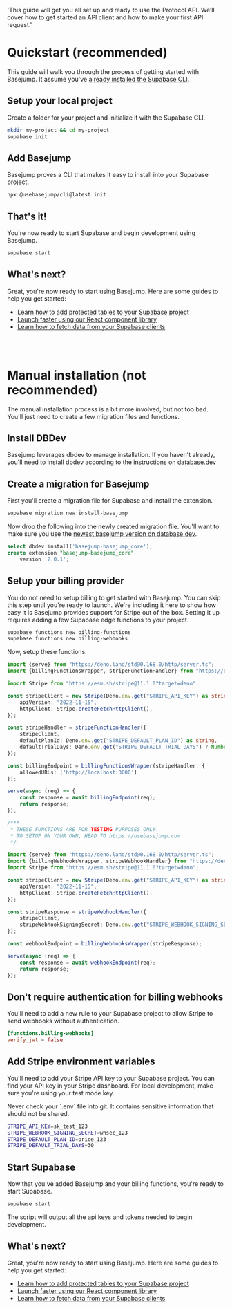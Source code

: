   'This guide will get you all set up and ready to use the Protocol API. We’ll cover how to get started an API client and how to make your first API request.'

# Quickstart (recommended)

This guide will walk you through the process of getting started with Basejump. It assume you've [already installed the Supabase CLI](https://supabase.com/docs/guides/cli/getting-started).

## Setup your local project
Create a folder for your project and initialize it with the Supabase CLI.

```bash
mkdir my-project && cd my-project
supabase init
```

## Add Basejump
Basejump proves a CLI that makes it easy to install into your Supabase project.

```bash
npx @usebasejump/cli@latest init
```

## That's it!
You're now ready to start Supabase and begin development using Basejump.

```bash
supabase start
```

## What's next?

Great, you're now ready to start using Basejump. Here are some guides to help you get started:

- [Learn how to add protected tables to your Supabase project](/docs/rls)
- [Launch faster using our React component library](/docs/react)
- [Learn how to fetch data from your Supabase clients](/docs/fetching-data)

<br /><br />

# Manual installation (not recommended)
The manual installation process is a bit more involved, but not too bad. You'll just need to create a few migration files and functions.

## Install DBDev
Basejump leverages dbdev to manage installation. If you haven't already, you'll need to install dbdev according to the instructions on [database.dev](https://database.dev)

## Create a migration for Basejump
First you'll create a migration file for Supabase and install the extension.

```bash
supabase migration new install-basejump
```

Now drop the following into the newly created migration file. You'll want to make sure you use the [newest basejump version on database.dev](https://database.dev/basejump/basejump_core).

```sql {{title: "./supabase/migrations/00000000000000_install-basejump.sql"}}
select dbdev.install('basejump-basejump_core');
create extension "basejump-basejump_core"
    version '2.0.1';
```

## Setup your billing provider
<Note>
    You do not need to setup billing to get started with Basejump. You can skip this step until you're ready to launch. We're including it here to show how easy it is
</Note>
Basejump provides support for Stripe out of the box. Setting it up requires adding a few Supabase edge functions to your project.

```bash
supabase functions new billing-functions
supabase functions new billing-webhooks
```
Now, setup these functions.

```typescript {{title: "./supabase/functions/billing-functions/index.ts"}}
import {serve} from "https://deno.land/std@0.168.0/http/server.ts";
import {billingFunctionsWrapper, stripeFunctionHandler} from "https://deno.land/x/basejump@v2.0.3/billing-functions/mod.ts";

import Stripe from "https://esm.sh/stripe@11.1.0?target=deno";

const stripeClient = new Stripe(Deno.env.get("STRIPE_API_KEY") as string, {
    apiVersion: "2022-11-15",
    httpClient: Stripe.createFetchHttpClient(),
});

const stripeHandler = stripeFunctionHandler({
    stripeClient,
    defaultPlanId: Deno.env.get("STRIPE_DEFAULT_PLAN_ID") as string,
    defaultTrialDays: Deno.env.get("STRIPE_DEFAULT_TRIAL_DAYS") ? Number(Deno.env.get("STRIPE_DEFAULT_TRIAL_DAYS")) : undefined
});

const billingEndpoint = billingFunctionsWrapper(stripeHandler, {
    allowedURLs: ['http://localhost:3000']
});

serve(async (req) => {
    const response = await billingEndpoint(req);
    return response;
});

```

```typescript {{title: "./supabase/functions/billing-webhooks/index.ts"}}
/***
 * THESE FUNCTIONS ARE FOR TESTING PURPOSES ONLY.
 * TO SETUP ON YOUR OWN, HEAD TO https://usebasejump.com
 */

import {serve} from "https://deno.land/std@0.168.0/http/server.ts";
import {billingWebhooksWrapper, stripeWebhookHandler} from "https://deno.land/x/basejump@v2.0.3/billing-functions/mod.ts";
import Stripe from "https://esm.sh/stripe@11.1.0?target=deno";

const stripeClient = new Stripe(Deno.env.get("STRIPE_API_KEY") as string, {
    apiVersion: "2022-11-15",
    httpClient: Stripe.createFetchHttpClient(),
});

const stripeResponse = stripeWebhookHandler({
    stripeClient,
    stripeWebhookSigningSecret: Deno.env.get("STRIPE_WEBHOOK_SIGNING_SECRET") as string,
});

const webhookEndpoint = billingWebhooksWrapper(stripeResponse);

serve(async (req) => {
    const response = await webhookEndpoint(req);
    return response;
});

```

## Don't require authentication for billing webhooks
You'll need to add a new rule to your Supabase project to allow Stripe to send webhooks without authentication.

```toml {{title: "./supabase/config.toml"}}
[functions.billing-webhooks]
verify_jwt = false
```

## Add Stripe environment variables
You'll need to add your Stripe API key to your Supabase project. You can find your API key in your Stripe dashboard. For local development, make sure you're using your test mode key.

<Note>
Never check your `.env` file into git. It contains sensitive information that should not be shared.
</Note>

```bash {{title: "./supabase/functions/.env"}}
STRIPE_API_KEY=sk_test_123
STRIPE_WEBHOOK_SIGNING_SECRET=whsec_123
STRIPE_DEFAULT_PLAN_ID=price_123
STRIPE_DEFAULT_TRIAL_DAYS=30
```

## Start Supabase
Now that you've added Basejump and your billing functions, you're ready to start Supabase.

```bash
supabase start
```

The script will output all the api keys and tokens needed to begin development.

## What's next?

Great, you're now ready to start using Basejump. Here are some guides to help you get started:

- [Learn how to add protected tables to your Supabase project](/docs/rls)
- [Launch faster using our React component library](/docs/react)
- [Learn how to fetch data from your Supabase clients](/docs/fetching-data)
